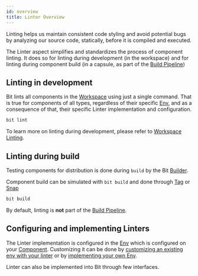 ```yaml
---
id: overview
title: Linter Overview
---
```


Linting helps us maintain consistent code styling and avoid potential bugs by analyzing our source code, statically, before it is compiled and executed.

The Linter aspect simplifies and standardizes the process of component linting. It does so for linting during development (in the workspace) and for linting during component build (in a capsule, as part of the [Build Pipeline](/builder/build-pipelines))

## Linting in development

Bit lints all components in the [Workspace](/workspace/overview) using just a single command. That is true for components of all types, regardless of their specific [Env](/envs/overview), and as a consequence of that, their specific Linter implementation<!-- [Linter implementation](#) --> and configuration.

```bash
bit lint
```

To learn more on linting during development, please refer to [Workspace Linting](/linter/workspace-linting).

## Linting during build

Testing components for distribution is done during `build` by the Bit [Builder](/builder/overview).

Component build can be simulated with `bit build` and done through [Tag](/components/tags) or [Snap](/components/snaps)

```bash
bit build
```

By default, linting is **not** part of the [Build Pipeline](/builder/build-pipelines).

<!--TODO To learn more on linting during build and how to add a lint [Build Task](/builder/overview#build-task), please refer to [Linting During Build](#). -->

## Configuring and implementing Linters

The Linter implementation<!-- [Linter implementation](#) --> is configured in the [Env](/envs/overview) which is configured on your [Component](/components/overview). Customizing it can be done by [customizing an existing env with your linter](/) or by [implementing your own Env](/envs/customizing-env).

Linter can also be implemented into Bit through few interfaces. <!--TODO For more information on implementing your own linter please refer to [Implement a Linter](/).
 -->
